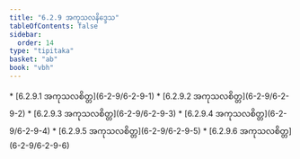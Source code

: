 ```yaml
---
title: "6.2.9 အကုသလနိဒ္ဒေသ"
tableOfContents: false
sidebar:
  order: 14
type: "tipitaka"
basket: "ab"
book: "vbh"
---
```



<DynamicBreadcrumb />



<TableOfContents book="vbh" section="6.2.9">
* [6.2.9.1 အကုသလစိတ္တ](6-2-9/6-2-9-1)
* [6.2.9.2 အကုသလစိတ္တ](6-2-9/6-2-9-2)
* [6.2.9.3 အကုသလစိတ္တ](6-2-9/6-2-9-3)
* [6.2.9.4 အကုသလစိတ္တ](6-2-9/6-2-9-4)
* [6.2.9.5 အကုသလစိတ္တ](6-2-9/6-2-9-5)
* [6.2.9.6 အကုသလစိတ္တ](6-2-9/6-2-9-6)
</TableOfContents>